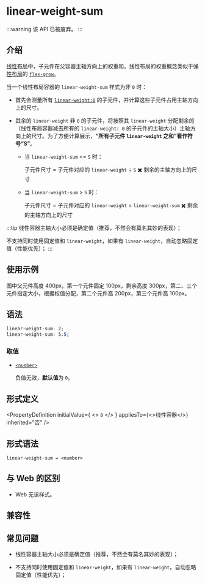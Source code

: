 
# <Deprecated /> linear-weight-sum

:::warning
该 API 已被废弃。
:::

## 介绍

[线性布局](guide/ui/layout/linear-layout.mdx)中，子元件在父容器主轴方向上的权重和。线性布局的权重概念类似于[弹性布局](guide/ui/layout/flexible-box-layout.mdx)的 [`flex-grow`](./flex-grow.mdx)。

当一个线性布局容器的 `linear-weight-sum` 样式为非 `0` 时：

- 首先会测量所有 [`linear-weight:0`](./linear-weight) 的子元件，并计算这些子元件占用主轴方向上的尺寸。
- 其余的 `linear-weight` 非 `0` 的子元件，将按照其 `linear-weight` 分配剩余的（线性布局容器减去所有的 `linear-weight: 0` 的子元件的主轴大小）主轴方向上的尺寸。为了方便计算展示，**“所有子元件 `linear-weight` 之和”看作符号“S”**。

  - 当 `linear-weight-sum` \<= `S` 时：

    子元件尺寸 = 子元件对应的 `linear-weight` ÷ `S` ✖️ 剩余的主轴方向上的尺寸

  - 当 `linear-weight-sum` \> `S` 时：

    子元件尺寸 = 子元件对应的 `linear-weight` ÷ `linear-weight-sum` ✖️ 剩余的主轴方向上的尺寸

:::tip
线性容器主轴大小必须是确定值（推荐，不然会有莫名其妙的表现）；

不支持同时使用固定值和 `linear-weight`，如果有 `linear-weight`，自动忽略固定值（性能优先）；
:::

## 使用示例

图中父元件高度 400px，第一个元件固定 100px，剩余高度 300px，第二、三个元件指定大小，根据权值分配，第二个元件高 200px，第三个元件高 100px。


<Go
  example="css-api"
  entry="src/linear-weight-sum"
  defaultFile="src/linear-weight-sum/App.tsx"
  img="https://lf-lynx.tiktok-cdns.com/obj/lynx-artifacts-oss-sg/lynx-website/assets/doc/css/linear-weight-sum.png"
  defaultEntryFile="dist/linear-weight-sum.lynx.bundle"
  entry="src/linear-weight-sum"
/>

## 语法

```css
linear-weight-sum: 2;
linear-weight-sum: 5.5;
```

### 取值

- [`<number>`](api/css/data-type/number.mdx)

  负值无效，**默认值**为 `0`。

## 形式定义


<PropertyDefinition
  initialValue={
    <>
      <code>0</code>
    </>
  }
  appliesTo={<>线性容器</>}
  inherited="否"
/>

## 形式语法

```
linear-weight-sum = <number>
```

## 与 Web 的区别

- Web 无该样式。

## 兼容性


<LegacyCompatTable metadata="css/properties/linear-weight-sum" />

## 常见问题

- 线性容器主轴大小必须是确定值（推荐，不然会有莫名其妙的表现）；

- 不支持同时使用固定值和 `linear-weight`，如果有 `linear-weight`，自动忽略固定值（性能优先）；
